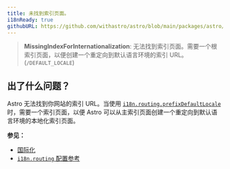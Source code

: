 ```yaml
---
title: 未找到索引页面。
i18nReady: true
githubURL: https://github.com/withastro/astro/blob/main/packages/astro/src/core/errors/errors-data.ts
---
```

> **MissingIndexForInternationalization**: 无法找到索引页面。需要一个根索引页面，以便创建一个重定向到默认语言环境的索引 URL。(`/DEFAULT_LOCALE`)
## 出了什么问题？
Astro 无法找到你网站的索引 URL。当使用 [`i18n.routing.prefixDefaultLocale`](/zh-cn/reference/configuration-reference/#i18nroutingprefixdefaultlocale) 时，需要一个索引页面，以便 Astro 可以从主索引页面创建一个重定向到默认语言环境的本地化索引页面。

**参见：**
-  [国际化](/zh-cn/guides/internationalization/#routing)
-  [`i18n.routing` 配置参考](/zh-cn/reference/configuration-reference/#i18nrouting)

